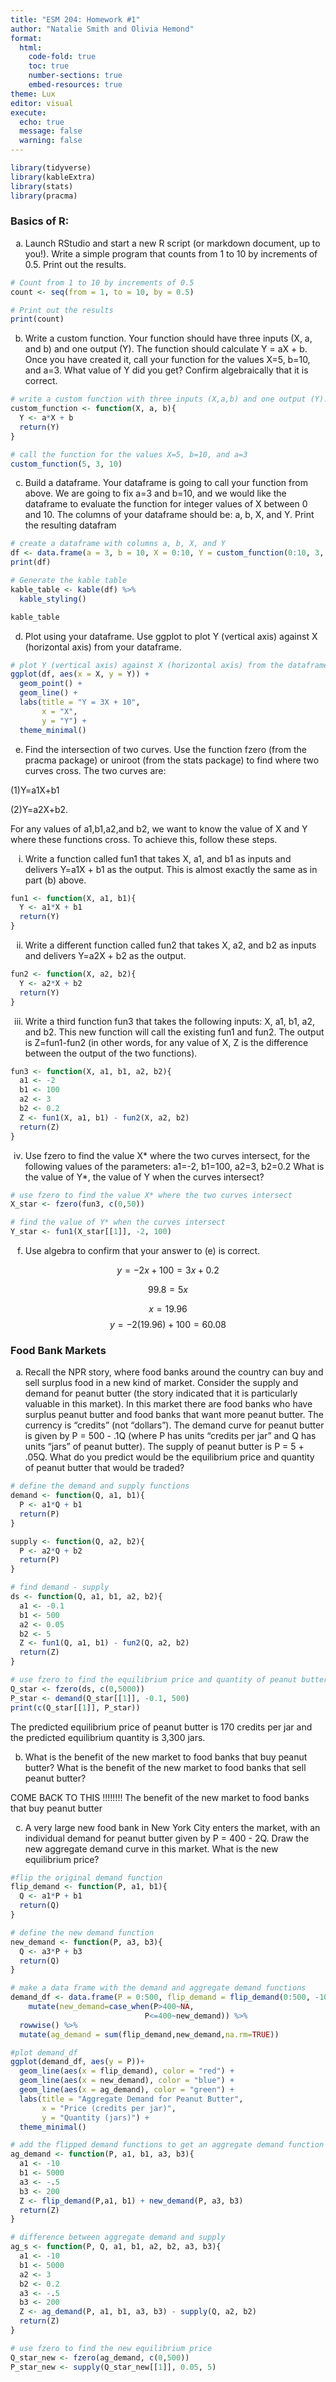 ```yaml
---
title: "ESM 204: Homework #1"
author: "Natalie Smith and Olivia Hemond"
format: 
  html:
    code-fold: true
    toc: true
    number-sections: true
    embed-resources: true
theme: Lux
editor: visual
execute:
  echo: true
  message: false
  warning: false
---
```


```r
library(tidyverse)
library(kableExtra)
library(stats)
library(pracma)
```

### Basics of R:

a)  Launch RStudio and start a new R script (or markdown document, up to you!). Write a simple program that counts from 1 to 10 by increments of 0.5. Print out the results.

```r
# Count from 1 to 10 by increments of 0.5
count <- seq(from = 1, to = 10, by = 0.5)

# Print out the results
print(count)
```

b)  Write a custom function. Your function should have three inputs (X, a, and b) and one output (Y). The function should calculate Y = aX + b. Once you have created it, call your function for the values X=5, b=10, and a=3. What value of Y did you get? Confirm algebraically that it is correct.

```r
# write a custom function with three inputs (X,a,b) and one output (Y). The function should calculate Y = aX + b.
custom_function <- function(X, a, b){
  Y <- a*X + b
  return(Y)
}

# call the function for the values X=5, b=10, and a=3
custom_function(5, 3, 10)

```

c)  Build a dataframe. Your dataframe is going to call your function from above. We are going to fix a=3 and b=10, and we would like the dataframe to evaluate the function for integer values of X between 0 and 10. The columns of your dataframe should be: a, b, X, and Y. Print the resulting datafram

```r
# create a dataframe with columns a, b, X, and Y
df <- data.frame(a = 3, b = 10, X = 0:10, Y = custom_function(0:10, 3, 10))
print(df)

# Generate the kable table 
kable_table <- kable(df) %>%
  kable_styling()

kable_table

```

d)  Plot using your dataframe. Use ggplot to plot Y (vertical axis) against X (horizontal axis) from your dataframe.

```r
# plot Y (vertical axis) against X (horizontal axis) from the dataframe
ggplot(df, aes(x = X, y = Y)) +
  geom_point() +
  geom_line() +
  labs(title = "Y = 3X + 10",
       x = "X",
       y = "Y") +
  theme_minimal()

```

e)  Find the intersection of two curves. Use the function fzero (from the pracma package) or uniroot (from the stats package) to find where two curves cross. The two curves are:

(1)Y=a1X+b1

(2)Y=a2X+b2.

For any values of a1,b1,a2,and b2, we want to know the value of X and Y where these functions cross. To achieve this, follow these steps.

i)  Write a function called fun1 that takes X, a1, and b1 as inputs and delivers Y=a1X + b1 as the output. This is almost exactly the same as in part (b) above.

```r
fun1 <- function(X, a1, b1){
  Y <- a1*X + b1
  return(Y)
}
```

ii) Write a different function called fun2 that takes X, a2, and b2 as inputs and delivers Y=a2X + b2 as the output.

```r
fun2 <- function(X, a2, b2){
  Y <- a2*X + b2
  return(Y)
}
```

iii) Write a third function fun3 that takes the following inputs: X, a1, b1, a2, and b2. This new function will call the existing fun1 and fun2. The output is Z=fun1-fun2 (in other words, for any value of X, Z is the difference between the output of the two functions).

```r
fun3 <- function(X, a1, b1, a2, b2){
  a1 <- -2
  b1 <- 100
  a2 <- 3
  b2 <- 0.2
  Z <- fun1(X, a1, b1) - fun2(X, a2, b2)
  return(Z)
}
```

iv) Use fzero to find the value X\* where the two curves intersect, for the following values of the parameters: a1=-2, b1=100, a2=3, b2=0.2 What is the value of Y\*, the value of Y when the curves intersect?

```r
# use fzero to find the value X* where the two curves intersect
X_star <- fzero(fun3, c(0,50))

# find the value of Y* when the curves intersect
Y_star <- fun1(X_star[[1]], -2, 100)
```

f)  Use algebra to confirm that your answer to (e) is correct.

$$
y = -2x + 100 = 3x + 0.2
$$

$$
99.8 = 5x
$$

$$
x = 19.96
$$ $$
y = -2(19.96) + 100 = 60.08
$$

### Food Bank Markets

a)  Recall the NPR story, where food banks around the country can buy and sell surplus food in a new kind of market. Consider the supply and demand for peanut butter (the story indicated that it is particularly valuable in this market). In this market there are food banks who have surplus peanut butter and food banks that want more peanut butter. The currency is “credits” (not “dollars”). The demand curve for peanut butter is given by P = 500 - .1Q (where P has units “credits per jar” and Q has units “jars” of peanut butter). The supply of peanut butter is P = 5 + .05Q. What do you predict would be the equilibrium price and quantity of peanut butter that would be traded?

```r
# define the demand and supply functions
demand <- function(Q, a1, b1){
  P <- a1*Q + b1
  return(P)
}

supply <- function(Q, a2, b2){
  P <- a2*Q + b2
  return(P)
}

# find demand - supply
ds <- function(Q, a1, b1, a2, b2){
  a1 <- -0.1
  b1 <- 500
  a2 <- 0.05
  b2 <- 5
  Z <- fun1(Q, a1, b1) - fun2(Q, a2, b2)
  return(Z)
}

# use fzero to find the equilibrium price and quantity of peanut butter that would be traded
Q_star <- fzero(ds, c(0,5000))
P_star <- demand(Q_star[[1]], -0.1, 500)
print(c(Q_star[[1]], P_star))
```

The predicted equilibrium price of peanut butter is 170 credits per jar and the predicted equilibrium quantity is 3,300 jars.

b)  What is the benefit of the new market to food banks that buy peanut butter? What is the benefit of the new market to food banks that sell peanut butter?

COME BACK TO THIS !!!!!!!! The benefit of the new market to food banks that buy peanut butter

c)  A very large new food bank in New York City enters the market, with an individual demand for peanut butter given by P = 400 - 2Q. Draw the new aggregate demand curve in this market. What is the new equilibrium price?

```r
#flip the original demand function
flip_demand <- function(P, a1, b1){
  Q <- a1*P + b1
  return(Q)
}

# define the new demand function
new_demand <- function(P, a3, b3){
  Q <- a3*P + b3
  return(Q)
}

# make a data frame with the demand and aggregate demand functions
demand_df <- data.frame(P = 0:500, flip_demand = flip_demand(0:500, -10, 5000), new_demand = new_demand(0:500,-.5, 200)) %>% 
    mutate(new_demand=case_when(P>400~NA,
                              P<=400~new_demand)) %>% 
  rowwise() %>% 
  mutate(ag_demand = sum(flip_demand,new_demand,na.rm=TRUE))

#plot demand_df
ggplot(demand_df, aes(y = P))+
  geom_line(aes(x = flip_demand), color = "red") +
  geom_line(aes(x = new_demand), color = "blue") +
  geom_line(aes(x = ag_demand), color = "green") +
  labs(title = "Aggregate Demand for Peanut Butter",
       x = "Price (credits per jar)",
       y = "Quantity (jars)") +
  theme_minimal()
```
```r
# add the flipped demand functions to get an aggregate demand function
ag_demand <- function(P, a1, b1, a3, b3){
  a1 <- -10
  b1 <- 5000
  a3 <- -.5
  b3 <- 200
  Z <- flip_demand(P,a1, b1) + new_demand(P, a3, b3)
  return(Z)
}

# difference between aggregate demand and supply
ag_s <- function(P, Q, a1, b1, a2, b2, a3, b3){
  a1 <- -10
  b1 <- 5000
  a2 <- 3
  b2 <- 0.2
  a3 <- -.5
  b3 <- 200
  Z <- ag_demand(P, a1, b1, a3, b3) - supply(Q, a2, b2)
  return(Z)
}

# use fzero to find the new equilibrium price
Q_star_new <- fzero(ag_demand, c(0,500))
P_star_new <- supply(Q_star_new[[1]], 0.05, 5)
```
